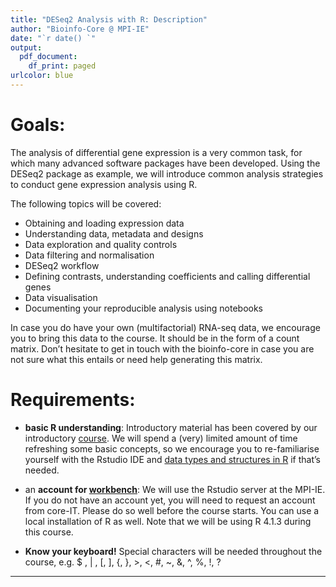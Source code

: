 ```yaml
---
title: "DESeq2 Analysis with R: Description"
author: "Bioinfo-Core @ MPI-IE"
date: "`r date() `"
output:
  pdf_document:
    df_print: paged
urlcolor: blue
---
```


# Goals: 
The analysis of differential gene expression is a very common task, for which many 
advanced software packages have been developed. 
Using the DESeq2 package as example, we will introduce common analysis strategies to conduct gene expression analysis using R.

The following topics will be covered:

- Obtaining and loading expression data
- Understanding data, metadata and designs
- Data exploration and quality controls
- Data filtering and normalisation
- DESeq2 workflow
- Defining contrasts, understanding coefficients and calling differential genes
- Data visualisation
- Documenting your reproducible analysis using notebooks

In case you do have your own (multifactorial) RNA-seq data, we encourage you to bring this data to the course. It should be in the form of a count matrix. Don't hesitate to get in touch with the bioinfo-core in case you are not sure what this entails or need help generating this matrix.

# Requirements:

* **basic R understanding**: Introductory material has been covered by our introductory [course](https://github.com/maxplanck-ie/Rintro). We will spend a (very) limited amount of time refreshing some basic concepts, so we encourage you to re-familiarise yourself with the Rstudio IDE and [data types and structures in R](https://swcarpentry.github.io/r-novice-inflammation/13-supp-data-structures/) if that's needed.

* an **account for [workbench](https://workbench.ie-freiburg.mpg.de)**: We will use the Rstudio server at the MPI-IE. If you do not have an account yet, you will need to request an account from core-IT. Please do so well before the course starts. You can use a local installation of R as well. Note that we will be using R 4.1.3 during this course.

* **Know your keyboard!** Special characters will be needed throughout the course, e.g. $ , | , [, ], {, }, >, <, #, ~, &, ^, %, !, ?

***



